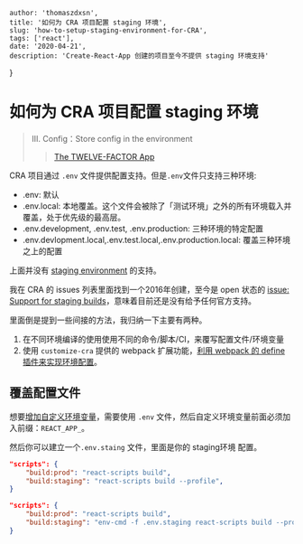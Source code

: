     author: 'thomaszdxsn',
    title: '如何为 CRA 项目配置 staging 环境',
    slug: 'how-to-setup-staging-environment-for-CRA',
    tags: ['react'],
    date: '2020-04-21',
    description: 'Create-React-App 创建的项目至今不提供 staging 环境支持'
}

# 如何为 CRA 项目配置 staging 环境

> III. Config：Store config in the environment
> > [The TWELVE-FACTOR App](https://12factor.net/config)

CRA 项目通过 `.env` 文件提供配置支持。但是`.env`文件只支持三种环境:

- .env: 默认
- .env.local: 本地覆盖。这个文件会被除了「测试环境」之外的所有环境载入并覆盖，处于优先级的最高层。
- .env.development, .env.test, .env.production: 三种环境的特定配置
- .env.devlopment.local,.env.test.local,.env.production.local: 覆盖三种环境之上的配置

上面并没有 [staging environment](https://en.wikipedia.org/wiki/Deployment_environment#Staging) 的支持。

我在 CRA 的 issues 列表里面找到一个2016年创建，至今是 open 状态的 [issue: Support for staging builds](https://github.com/facebook/create-react-app/issues/790)，意味着目前还是没有给予任何官方支持。

里面倒是提到一些间接的方法，我归纳一下主要有两种。

1. 在不同环境编译的使用使用不同的命令/脚本/CI，来覆写配置文件/环境变量
2. 使用 `customize-cra` 提供的 webpack 扩展功能，[利用 webpack 的 define 插件来实现环境配置](https://github.com/arackaf/customize-cra/issues/44)。

## 覆盖配置文件

想要[增加自定义环境变量](https://create-react-app.dev/docs/adding-custom-environment-variables/)，需要使用 `.env` 文件，然后自定义环境变量前面必须加入前缀：`REACT_APP_`。

然后你可以建立一个`.env.staing` 文件，里面是你的 staging环境 配置。

```json
"scripts": {
    "build:prod": "react-scripts build",
    "build:staging": "react-scripts build --profile",
}
```


```json
"scripts": {
    "build:prod": "react-scripts build",
    "build:staging": "env-cmd -f .env.staging react-scripts build --profile",
}
